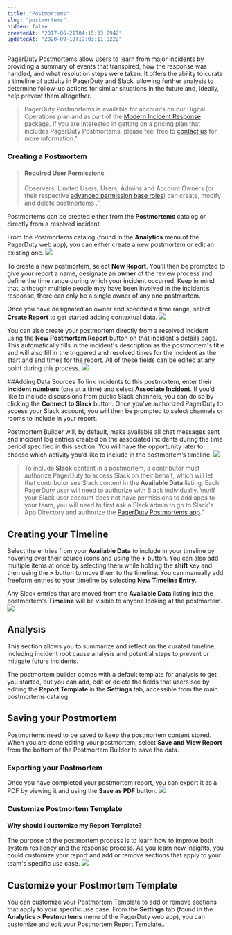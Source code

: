 ```yaml
---
title: "Postmortems"
slug: "postmortems"
hidden: false
createdAt: "2017-06-21T04:15:33.294Z"
updatedAt: "2020-09-18T19:03:11.822Z"
---
```

PagerDuty Postmortems allow users to learn from major incidents by providing a summary of events that transpired, how the response was handled, and what resolution steps were taken. It offers the ability to curate a timeline of activity in PagerDuty and Slack, allowing further analysis to determine follow-up actions for similar situations in the future and, ideally, help prevent them altogether. 
> PagerDuty Postmortems is available for accounts on our Digital Operations plan and as part of the [Modern Incident Response](https://support.pagerduty.com/v1/docs/pagerduty-modern-incident-response) package. If you are interested in getting on a pricing plan that includes PagerDuty Postmortems, please feel free to [contact us](https://www.pagerduty.com/contact-sales/) for more information."

### Creating a Postmortem
> #### Required User Permissions
> Observers, Limited Users, Users, Admins and Account Owners (or their respective [advanced permission base roles](https://support.pagerduty.com/docs/advanced-permissions#section--migrating-from-basic-to-advanced-permission-roles-)) can create, modify and delete postmortems .",

Postmortems can be created either from the **Postmortems** catalog or directly from a resolved incident.

From the Postmortems catalog (found in the **Analytics** menu of the PagerDuty web app), you can either create a new postmortem or edit an existing one.
![](https://files.readme.io/c628cd7-postmortems-overview.png)

To create a new postmortem, select **New Report**. You’ll then be prompted to give your report a name, designate an **owner** of the review process and define the time range during which your incident occurred. Keep in mind that, although multiple people may have been involved in the incident’s response, there can only be a single owner of any one postmortem.

Once you have designated an owner and specified a time range, select **Create Report** to get started adding contextual data.
![](https://files.readme.io/2ef3743-postmortems-create-postmortem-details.png)

You can also create your postmortem directly from a resolved incident using the **New Postmortem Report** button on that incident's details page. This automatically fills in the incident's description as the postmortem's title and will also fill in the triggered and resolved times for the incident as the start and end times for the report. All of these fields can be edited at any point during this process.
![](https://files.readme.io/915b817-postmortems-new-postmortem-report-incident.png)

##Adding Data Sources
To link incidents to this postmortem, enter their **incident numbers** (one at a time) and select **Associate Incident**. If you’d like to include discussions from public Slack channels, you can do so by clicking the **Connect to Slack** button. Once you’ve authorized PagerDuty to access your Slack account, you will then be prompted to select channels or rooms to include in your report.

Postmortem Builder will, by default, make available all chat messages sent and incident log entries created on the associated incidents during the time period specified in this section. You will have the opportunity later to choose which activity you’d like to include in the postmortem’s timeline.
![](https://files.readme.io/050388c-postmortems-data-sources.png)

> To include **Slack** content in a postmortem, a contributor must authorize PagerDuty to access Slack on their behalf, which will let that contributor see Slack content in the **Available Data** listing. Each PagerDuty user will need to authorize with Slack individually. \n\nIf your Slack user account does not have permissions to add apps to your team, you will need to first ask a Slack admin to go to Slack's App Directory and authorize the [PagerDuty Postmortems app](https://pagerduty.slack.com/apps/A51BZ1FCG-pagerduty-postmortems)."

## Creating your Timeline
Select the entries from your **Available Data** to include in your timeline by hovering over their source icons and using the **+** button. You can also add multiple items at once by selecting them while holding the **shift** key and then using the **>** button to move them to the timeline. You can manually add freeform entries to your timeline by selecting **New Timeline Entry**.

Any Slack entries that are moved from the **Available Data** listing into the postmortem's **Timeline** will be visible to anyone looking at the postmortem. 
![](https://files.readme.io/a31d3d6-postmortems-timeline-data.png)

## Analysis
This section allows you to summarize and reflect on the curated timeline, including incident root cause analysis and potential steps to prevent or mitigate future incidents.

The postmortem builder comes with a default template for analysis to get you started, but you can add, edit or delete the fields that users see by editing the **Report Template** in the **Settings** tab, accessible from the main postmortems catalog.

## Saving your Postmortem
Postmortems need to be saved to keep the postmortem content stored. When you are done editing your postmortem, select **Save and View Report** from the bottom of the Postmortem Builder to save the data.

### Exporting your Postmortem
Once you have completed your postmortem report, you can export it as a PDF by viewing it and using the **Save as PDF** button. 
![](https://files.readme.io/c2a5bef-postmortems-save-as-pdf.png)

### Customize Postmortem Template

#### Why should I customize my Report Template?

The purpose of the postmortem process is to learn how to improve both system resiliency and the response process. As you learn new insights, you could customize your report and add or remove sections that apply to your team's specific use case. 
![](https://files.readme.io/8fdb528-postmortems-customize-settings.png)
## Customize your Postmortem Template
You can customize your Postmortem Template to add or remove sections that apply to your specific use case. From the **Settings** tab (found in the **Analytics > Postmortems** menu of the PagerDuty web app), you can customize and edit your Postmortem Report Template..
